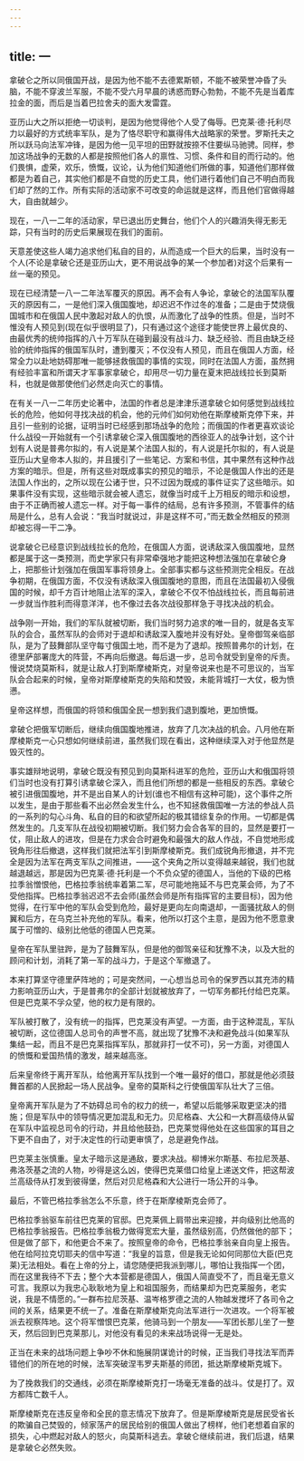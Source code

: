 ```yaml
---
---
---
```

title: 一
---




拿破仑之所以同俄国开战，是因为他不能不去德累斯顿，不能不被荣誉冲昏了头脑，不能不穿波兰军服，不能不受六月早晨的诱惑而野心勃勃，不能不先是当着库拉金的面，而后是当着巴拉舍夫的面大发雷霆。

亚历山大之所以拒绝一切谈判，是因为他觉得他个人受了侮辱。巴克莱·德·托利尽力以最好的方式统率军队，是为了恪尽职守和赢得伟大战略家的荣誉。罗斯托夫之所以跃马向法军冲锋，是因为他一见平坦的田野就按捺不住要纵马驰骋。同样，参加这场战争的无数的人都是按照他们各人的禀性、习惯、条件和目的而行动的。他们畏惧，虚荣，欢乐，愤慨，议论，认为他们知道他们所做的事，知道他们那样做都是为着自己，其实他们都是不自觉的历史工具，他们进行着他们自己不明白而我们却了然的工作。所有实际的活动家不可改变的命运就是这样，而且他们官做得越大，自由就越少。

现在，一八一二年的活动家，早已退出历史舞台，他们个人的兴趣消失得无影无踪，只有当时的历史后果展现在我们的面前。

天意差使这些人竭力追求他们私自的目的，从而造成一个巨大的后果，当时没有一个人(不论是拿破仑还是亚历山大，更不用说战争的某一个参加者)对这个后果有一丝一毫的预见。

现在已经清楚一八一二年法军覆灭的原因。再不会有人争论，拿破仑的法国军队覆灭的原因有二，一是他们深入俄国腹地，却迟迟不作过冬的准备；二是由于焚烧俄国城市和在俄国人民中激起对敌人的仇恨，从而激化了战争的性质。但是，当时不惟没有人预见到(现在似乎很明显了)，只有通过这个途径才能使世界上最优良的、由最优秀的统帅指挥的八十万军队在碰到最没有战斗力、缺乏经验、而且由缺乏经验的统帅指挥的俄国军队时，遭到覆灭；不仅没有人预见，而且在俄国人方面，经常全力以赴地妨碍那唯一能够拯救俄国的事情的实现，同时在法国人方面，虽然拥有经验丰富和所谓天才军事家拿破仑，却用尽一切力量在夏末把战线拉长到莫斯科，也就是做那使他们必然走向灭亡的事情。

在有关一八一二年历史论著中，法国的作者总是津津乐道拿破仑如何感觉到战线拉长的危险，他如何寻找决战的机会，他的元帅们如何劝他在斯摩棱斯克停下来，并且引一些别的论据，证明当时已经感到那场战争的危险；而俄国的作者更喜欢谈论什么战役一开始就有一个引诱拿破仑深入俄国腹地的西徐亚人的战争计划，这个计划有人说是普弗尔拟的，有人说是某个法国人拟的，有人说是托尔拟的，有人说是亚历山大皇帝本人拟的，并且援引了一些笔记、方案和书信，其中果然有这种作战方案的暗示。但是，所有这些对既成事实的预见的暗示，不论是俄国人作出的还是法国人作出的，之所以现在公诸于世，只不过因为既成的事件证实了这些暗示。如果事件没有实现，这些暗示就会被人遗忘，就像当时成千上万相反的暗示和设想，由于不正确而被人遗忘一样。对于每一事件的结局，总有许多预测，不管事件的结局是什么，总有人会说：“我当时就说过，非是这样不可，”而无数全然相反的预测却被忘得一干二净。

说拿破仑已经意识到战线拉长的危险，在俄国人方面，说诱敌深入俄国腹地，显然都是属于这一类预测，而史学家只有非常牵强地才能把这种想法强加在拿破仑身上，把那些计划强加在俄国军事将领身上。全部事实都与这些预测完全相反。在战争初期，在俄国方面，不仅没有诱敌深入俄国腹地的意图，而且在法国最初入侵俄国的时候，却千方百计地阻止法军的深入，拿破仑不仅不怕战线拉长，而且每前进一步就当作胜利而得意洋洋，也不像过去各次战役那样急于寻找决战的机会。

战争刚一开始，我们的军队就被切断，我们当时努力追求的唯一目的，就是各支军队的会合，虽然军队的会师对于退却和诱敌深入腹地并没有好处。皇帝御驾亲临部队，是为了鼓舞部队坚守每寸俄国土地，而不是为了退却。按照普弗尔的计划，在德里萨部署庞大的阵营，不再向后撤退。每后退一步，总司令就受到皇帝的斥责。慢说焚烧莫斯科，就是让敌人打到斯摩棱斯克，对皇帝说来也是不可思议的，当军队会合起来的时候，皇帝对斯摩棱斯克的失陷和焚毁，未能背城打一大仗，极为愤懑。

皇帝这样想，而俄国的将领和俄国全民一想到我们退到腹地，更加愤慨。

拿破仑把俄军切断后，继续向俄国腹地推进，放弃了几次决战的机会。八月他在斯摩棱斯克一心只想如何继续前进，虽然我们现在看出，这种继续深入对于他显然是毁灭性的。

事实雄辩地说明，拿破仑既没有预见到向莫斯科进军的危险，亚历山大和俄国将领们当时也没有打算引诱拿破仑深入，而且他们所想的都是一些相反的东西。拿破仑被引进俄国腹地，并不是出自某人的计划(谁也不相信有这种可能)，这个事件之所以发生，是由于那些看不出必然会发生什么，也不知拯救俄国唯一方法的参战人员的一系列的勾心斗角、私自的目的和欲望所起的极其错综复杂的作用。一切都是偶然发生的。几支军队在战役初期被切断。我们努力会合各军的目的，显然是要打一仗，阻止敌人的进攻，但是在力求会合时避免和最强大的敌人作战，不自觉地形成锐角形往后撤退，这样我们就把法军引到斯摩棱斯克。我们成锐角形撤退，并不完全是因为法军在两支军队之间推进，——这个夹角之所以变得越来越锐，我们也就越退越远，那是因为巴克莱·德·托利是一个不负众望的德国人，当他的下级的巴格拉季翁憎恨他，巴格拉季翁统率着第二军，尽可能地拖延不与巴克莱会师，为了不受他指挥。巴格拉季翁迟迟不去会师(虽然会师是所有指挥官的主要目标)，因为他觉得，在行军中他的军队会受到危险，最好是更向左向南退却，一面骚扰敌人的侧翼和后方，在乌克兰补充他的军队。看来，他所以打这个主意，是因为他不愿意隶属于可憎的、级别比他低的德国人巴克莱。

皇帝在军队里驻跸，是为了鼓舞军队，但是他的御驾亲征和犹豫不决，以及大批的顾问和计划，消耗了第一军的战斗力，于是这个军撤退了。

本来打算坚守德里萨阵地的；可是突然间，一心想当总司令的保罗西以其充沛的精力影响亚历山大，于是普弗尔的全部计划就被放弃了，一切军务都托付给巴克莱。但是巴克莱不孚众望，他的权力是有限的。

军队被打散了，没有统一的指挥，巴克莱没有声望。一方面，由于这种混乱，军队被切断，这位德国人总司令的声誉不高，就出现了犹豫不决和避免战斗(如果军队集结一起，而且不是巴克莱指挥军队，那就非打一仗不可)，另一方面，对德国人的愤慨和爱国热情的激发，越来越高涨。

后来皇帝终于离开军队，给他离开军队找到一个唯一最好的借口，那就是他必须鼓舞首都的人民掀起一场人民战争。皇帝的莫斯科之行使俄国军队壮大了三倍。

皇帝离开军队是为了不妨碍总司令的权力的统一，希望以后能够采取更坚决的措施；但是军队中的领导情况更加混乱和无力。贝尼格森、大公和一大群高级侍从留在军队中监视总司令的行动，并且给他鼓劲，巴克莱觉得他处在这些国家的耳目之下更不自由了，对于决定性的行动更审慎了，总是避免作战。

巴克莱主张慎重。皇太子暗示这是通敌，要求决战。柳博米尔斯基、布拉尼茨基、弗洛茨基之流的人物，吵得是这么凶，使得巴克莱借口给皇上递送文件，把这帮波兰高级侍从打发到彼得堡，然后对贝尼格森和大公进行一场公开的斗争。

最后，不管巴格拉季翁怎么不乐意，终于在斯摩棱斯克会师了。

巴格拉季翁驱车前往巴克莱的官邸。巴克莱佩上肩带出来迎接，并向级别比他高的巴格拉季翁报告。巴格拉季翁极力做得宽宏大量，虽然级别高，仍然做他的部下；但是做了部下，和他更合不来了。按照皇帝的命令，巴格拉季翁亲自向皇上报告。他在给阿拉克切耶夫的信中写道：“我皇的旨意，但是我无论如何同那位大臣(巴克莱)无法相处。看在上帝的分上，请您随便把我派到哪儿，哪怕让我指挥一个团，而在这里我待不下去；整个大本营都是德国人，俄国人简直受不了，而且毫无意义可言。我原以为我忠心耿耿地为皇上和祖国服务，而结果却为巴克莱服务，老实说，我是不情愿的。”一群布拉尼茨基、温岑格罗德之流的人物越发搅坏了各司令之间的关系，结果更不统一了。准备在斯摩棱斯克向法军进行一次进攻。一个将军被派去视察阵地。这个将军憎恨巴克莱，他骑马到一个朋友——军团长那儿坐了一整天，然后回到巴克莱那儿，对他没有看见的未来战场说得一无是处。

正当在未来的战场问题上争吵不休和施展阴谋诡计的时候，正当我们寻找法军而弄错他们的所在地的时候，法军突破涅韦罗夫斯基的师团，抵达斯摩棱斯克城下。

为了挽救我们的交通线，必须在斯摩棱斯克打一场毫无准备的战斗。仗是打了。双方都阵亡数千人。

斯摩棱斯克在违反皇帝和全民的意志情况下放弃了。但是斯摩棱斯克是居民受省长的欺骗自己焚毁的，倾家荡产的居民给别的俄国人做出了榜样，他们老想着自家的损失，心中燃起对敌人的怒火，向莫斯科逃去。拿破仑继续前进，我们后退，结果是拿破仑必然失败。